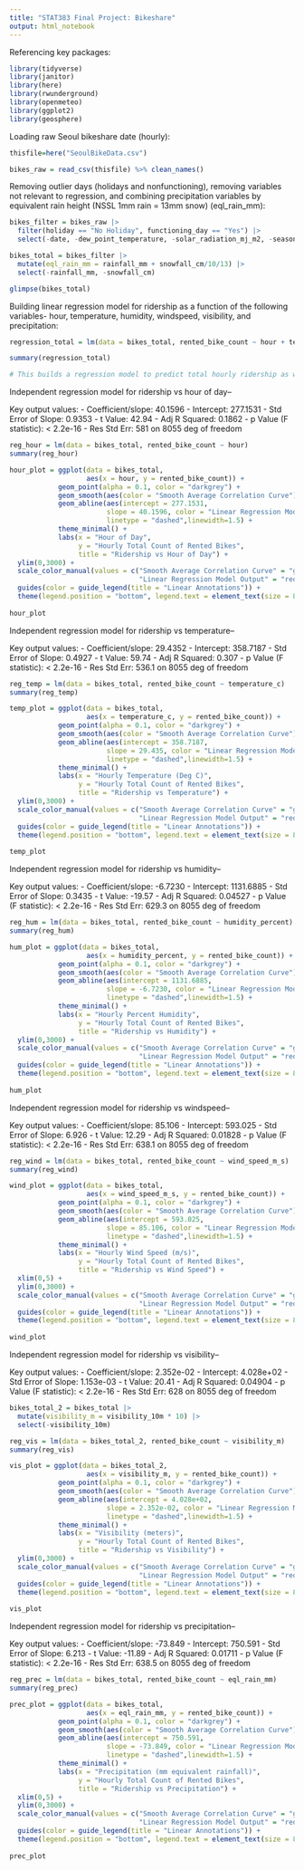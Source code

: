 ```yaml
---
title: "STAT383 Final Project: Bikeshare"
output: html_notebook
---
```


Referencing key packages:
```r

library(tidyverse)
library(janitor)
library(here)
library(rwunderground)
library(openmeteo)
library(ggplot2)
library(geosphere)

```

Loading raw Seoul bikeshare date (hourly):
```r

thisfile=here("SeoulBikeData.csv")

bikes_raw = read_csv(thisfile) %>% clean_names()

```

Removing outlier days (holidays and nonfunctioning), removing variables not relevant to regression, and combining precipitation variables by equivalent rain height (NSSL 1mm rain = 13mm snow) (eql_rain_mm):
```r

bikes_filter = bikes_raw |> 
  filter(holiday == "No Holiday", functioning_day == "Yes") |> 
  select(-date, -dew_point_temperature, -solar_radiation_mj_m2, -seasons, -holiday, -functioning_day)

bikes_total = bikes_filter |> 
  mutate(eql_rain_mm = rainfall_mm + snowfall_cm/10/13) |> 
  select(-rainfall_mm, -snowfall_cm)

glimpse(bikes_total)

```

Building linear regression model for ridership as a function of the following variables- hour, temperature, humidity, windspeed, visibility, and precipitation:
```r

regression_total = lm(data = bikes_total, rented_bike_count ~ hour + temperature_c + humidity_percent + wind_speed_m_s + visibility_10m + eql_rain_mm)

summary(regression_total) 

# This builds a regression model to predict total hourly ridership as with all variables as inputs, as opposed to drawing intependent trends for each variable.

```

Independent regression model for ridership vs hour of day--

Key output values: 
 - Coefficient/slope: 40.1596
 - Intercept: 277.1531
 - Std Error of Slope: 0.9353
 - t Value: 42.94
 - Adj R Squared: 0.1862
 - p Value (F statistic): < 2.2e-16
 - Res Std Err: 581 on 8055 deg of freedom
 
```r

reg_hour = lm(data = bikes_total, rented_bike_count ~ hour)
summary(reg_hour) 

hour_plot = ggplot(data = bikes_total,
                   aes(x = hour, y = rented_bike_count)) +
            geom_point(alpha = 0.1, color = "darkgrey") +
            geom_smooth(aes(color = "Smooth Average Correlation Curve"), linewidth = 1.5) +
            geom_abline(aes(intercept = 277.1531,
                        slope = 40.1596, color = "Linear Regression Model Output"),
                        linetype = "dashed",linewidth=1.5) +
            theme_minimal() +
            labs(x = "Hour of Day",
                 y = "Hourly Total Count of Rented Bikes",
                 title = "Ridership vs Hour of Day") +
  ylim(0,3000) +
  scale_color_manual(values = c("Smooth Average Correlation Curve" = "green",
                                "Linear Regression Model Output" = "red" )) +
  guides(color = guide_legend(title = "Linear Annotations")) +
  theme(legend.position = "bottom", legend.text = element_text(size = 8))
                   
hour_plot

```

Independent regression model for ridership vs temperature--

Key output values: 
 - Coefficient/slope: 29.4352
 - Intercept: 358.7187
 - Std Error of Slope: 0.4927
 - t Value: 59.74
 - Adj R Squared: 0.307
 - p Value (F statistic): < 2.2e-16
 - Res Std Err: 536.1 on 8055 deg of freedom
 
```r

reg_temp = lm(data = bikes_total, rented_bike_count ~ temperature_c)
summary(reg_temp) 

temp_plot = ggplot(data = bikes_total,
                   aes(x = temperature_c, y = rented_bike_count)) +
            geom_point(alpha = 0.1, color = "darkgrey") +
            geom_smooth(aes(color = "Smooth Average Correlation Curve"), linewidth = 1.5) +
            geom_abline(aes(intercept = 358.7187,
                        slope = 29.435, color = "Linear Regression Model Output"),
                        linetype = "dashed",linewidth=1.5) +
            theme_minimal() +
            labs(x = "Hourly Temperature (Deg C)",
                 y = "Hourly Total Count of Rented Bikes",
                 title = "Ridership vs Temperature") +
  ylim(0,3000) +
  scale_color_manual(values = c("Smooth Average Correlation Curve" = "green",
                                "Linear Regression Model Output" = "red" )) +
  guides(color = guide_legend(title = "Linear Annotations")) +
  theme(legend.position = "bottom", legend.text = element_text(size = 8))
                   
temp_plot

```

Independent regression model for ridership vs humidity--

Key output values: 
 - Coefficient/slope: -6.7230
 - Intercept: 1131.6885
 - Std Error of Slope: 0.3435
 - t Value: -19.57
 - Adj R Squared: 0.04527
 - p Value (F statistic): < 2.2e-16
 - Res Std Err: 629.3 on 8055 deg of freedom
 
```r

reg_hum = lm(data = bikes_total, rented_bike_count ~ humidity_percent)
summary(reg_hum) 

hum_plot = ggplot(data = bikes_total,
                   aes(x = humidity_percent, y = rented_bike_count)) +
            geom_point(alpha = 0.1, color = "darkgrey") +
            geom_smooth(aes(color = "Smooth Average Correlation Curve"), linewidth = 1.5) +
            geom_abline(aes(intercept = 1131.6885,
                        slope = -6.7230, color = "Linear Regression Model Output"),
                        linetype = "dashed",linewidth=1.5) +
            theme_minimal() +
            labs(x = "Hourly Percent Humidity",
                 y = "Hourly Total Count of Rented Bikes",
                 title = "Ridership vs Humidity") +
  ylim(0,3000) +
  scale_color_manual(values = c("Smooth Average Correlation Curve" = "green",
                                "Linear Regression Model Output" = "red" )) +
  guides(color = guide_legend(title = "Linear Annotations")) +
  theme(legend.position = "bottom", legend.text = element_text(size = 8))
                   
hum_plot

```

Independent regression model for ridership vs windspeed-- 

Key output values: 
 - Coefficient/slope: 85.106
 - Intercept: 593.025
 - Std Error of Slope: 6.926
 - t Value: 12.29
 - Adj R Squared: 0.01828
 - p Value (F statistic): < 2.2e-16
 - Res Std Err: 638.1 on 8055 deg of freedom
 
```r

reg_wind = lm(data = bikes_total, rented_bike_count ~ wind_speed_m_s)
summary(reg_wind) 

wind_plot = ggplot(data = bikes_total,
                   aes(x = wind_speed_m_s, y = rented_bike_count)) +
            geom_point(alpha = 0.1, color = "darkgrey") +
            geom_smooth(aes(color = "Smooth Average Correlation Curve"), linewidth = 1.5) +
            geom_abline(aes(intercept = 593.025,
                        slope = 85.106, color = "Linear Regression Model Output"),
                        linetype = "dashed",linewidth=1.5) +
            theme_minimal() +
            labs(x = "Hourly Wind Speed (m/s)",
                 y = "Hourly Total Count of Rented Bikes",
                 title = "Ridership vs Wind Speed") +
  xlim(0,5) +
  ylim(0,3000) +
  scale_color_manual(values = c("Smooth Average Correlation Curve" = "green",
                                "Linear Regression Model Output" = "red" )) +
  guides(color = guide_legend(title = "Linear Annotations")) +
  theme(legend.position = "bottom", legend.text = element_text(size = 8))
                   
wind_plot

```

Independent regression model for ridership vs visibility-- 

Key output values: 
 - Coefficient/slope: 2.352e-02
 - Intercept: 4.028e+02
 - Std Error of Slope: 1.153e-03
 - t Value: 20.41
 - Adj R Squared: 0.04904
 - p Value (F statistic): < 2.2e-16
 - Res Std Err: 628 on 8055 deg of freedom
 
```r
bikes_total_2 = bikes_total |> 
  mutate(visibility_m = visibility_10m * 10) |> 
  select(-visibility_10m)

reg_vis = lm(data = bikes_total_2, rented_bike_count ~ visibility_m)
summary(reg_vis) 

vis_plot = ggplot(data = bikes_total_2,
                   aes(x = visibility_m, y = rented_bike_count)) +
            geom_point(alpha = 0.1, color = "darkgrey") +
            geom_smooth(aes(color = "Smooth Average Correlation Curve"), linewidth = 1.5) +
            geom_abline(aes(intercept = 4.028e+02,
                        slope = 2.352e-02, color = "Linear Regression Model Output"),
                        linetype = "dashed",linewidth=1.5) +
            theme_minimal() +
            labs(x = "Visibility (meters)",
                 y = "Hourly Total Count of Rented Bikes",
                 title = "Ridership vs Visibility") +
  ylim(0,3000) +
  scale_color_manual(values = c("Smooth Average Correlation Curve" = "green",
                                "Linear Regression Model Output" = "red" )) +
  guides(color = guide_legend(title = "Linear Annotations")) +
  theme(legend.position = "bottom", legend.text = element_text(size = 8))
                   
vis_plot

```

Independent regression model for ridership vs precipitation--

Key output values: 
 - Coefficient/slope: -73.849
 - Intercept: 750.591
 - Std Error of Slope: 6.213
 - t Value: -11.89
 - Adj R Squared: 0.01711
 - p Value (F statistic): < 2.2e-16
 - Res Std Err: 638.5 on 8055 deg of freedom
 
```r

reg_prec = lm(data = bikes_total, rented_bike_count ~ eql_rain_mm)
summary(reg_prec) 

prec_plot = ggplot(data = bikes_total,
                   aes(x = eql_rain_mm, y = rented_bike_count)) +
            geom_point(alpha = 0.1, color = "darkgrey") +
            geom_smooth(aes(color = "Smooth Average Correlation Curve"), linewidth = 1.5) +
            geom_abline(aes(intercept = 750.591,
                        slope = -73.849, color = "Linear Regression Model Output"),
                        linetype = "dashed",linewidth=1.5) +
            theme_minimal() +
            labs(x = "Precipitation (mm equivalent rainfall)",
                 y = "Hourly Total Count of Rented Bikes",
                 title = "Ridership vs Precipitation") +
  xlim(0,5) +
  ylim(0,3000) +
  scale_color_manual(values = c("Smooth Average Correlation Curve" = "green",
                                "Linear Regression Model Output" = "red" )) +
  guides(color = guide_legend(title = "Linear Annotations")) +
  theme(legend.position = "bottom", legend.text = element_text(size = 8))
                   
prec_plot

```



